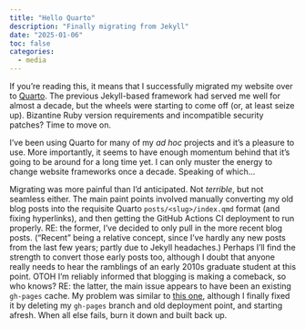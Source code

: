 ```yaml
---
title: "Hello Quarto"
description: "Finally migrating from Jekyll"
date: "2025-01-06"
toc: false
categories:
  - media
---
```


If you're reading this, it means that I successfully migrated my website over to
[Quarto](https://quarto.org/). The previous Jekyll-based framework had served me
well for almost a decade, but the wheels were starting to come off (or, at least
seize up). Bizantine Ruby version requirements and incompatible security
patches? Time to move on. 

I've been using Quarto for many of my _ad hoc_ projects and it's a pleasure to
use. More importantly, it seems to have enough momentum behind that it's going
to be around for a long time yet. I can only muster the energy to change website
frameworks once a decade. Speaking of which...

Migrating was more painful than I'd anticipated. Not _terrible_, but not
seamless either. The main paint points involved manually converting my old blog
posts into the requisite Quarto `posts/<slug>/index.qmd` format (and fixing
hyperlinks), and then getting the GitHub Actions CI deployment to run properly.
RE: the former, I've decided to only pull in the more recent blog posts.
("Recent" being a relative concept, since I've hardly any new posts from the
last few years; partly due to Jekyll headaches.) Perhaps I'll find the strength
to convert those early posts too, although I doubt that anyone really needs to
hear the ramblings of an early 2010s graduate student at this point. OTOH I'm
reliably informed that blogging is making a comeback, so who knows? RE: the
latter, the main issue appears to have been an existing `gh-pages` cache. My
problem was similar to
[this one](https://github.com/quarto-dev/quarto-cli/discussions/7460), although I
finally fixed it by deleting my `gh-pages` branch and old deployment point, and
starting afresh. When all else fails, burn it down and built back up. 